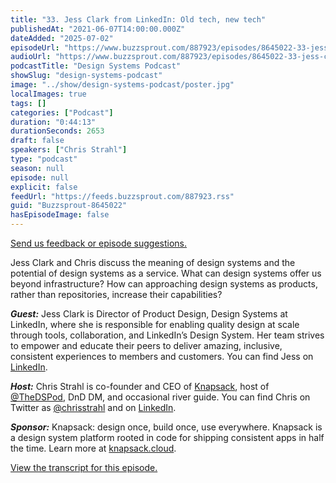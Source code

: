 ```yaml
---
title: "33. Jess Clark from LinkedIn: Old tech, new tech"
publishedAt: "2021-06-07T14:00:00.000Z"
dateAdded: "2025-07-02"
episodeUrl: "https://www.buzzsprout.com/887923/episodes/8645022-33-jess-clark-from-linkedin-old-tech-new-tech.mp3"
audioUrl: "https://www.buzzsprout.com/887923/episodes/8645022-33-jess-clark-from-linkedin-old-tech-new-tech.mp3"
podcastTitle: "Design Systems Podcast"
showSlug: "design-systems-podcast"
image: "../show/design-systems-podcast/poster.jpg"
localImages: true
tags: []
categories: ["Podcast"]
duration: "0:44:13"
durationSeconds: 2653
draft: false
speakers: ["Chris Strahl"]
type: "podcast"
season: null
episode: null
explicit: false
feedUrl: "https://feeds.buzzsprout.com/887923.rss"
guid: "Buzzsprout-8645022"
hasEpisodeImage: false
---
```

[Send us feedback or episode suggestions.](https://www.buzzsprout.com/twilio/text_messages/887923/open_sms)

Jess Clark and Chris discuss the meaning of design systems and the potential of design systems as a service. What can design systems offer us beyond infrastructure? How can approaching design systems as products, rather than repositories, increase their capabilities?

**_Guest:_** Jess Clark is Director of Product Design, Design Systems at LinkedIn, where she is responsible for enabling quality design at scale through tools, collaboration, and LinkedIn’s Design System. Her team strives to empower and educate their peers to deliver amazing, inclusive, consistent experiences to members and customers. You can find Jess on [LinkedIn](https://www.linkedin.com/in/hellojessclark/).

**_Host:_** Chris Strahl is co-founder and CEO of [Knapsack](https://www.knapsack.cloud/), host of [@TheDSPod](https://twitter.com/thedspod), DnD DM, and occasional river guide. You can find Chris on Twitter as [@chrisstrahl](https://twitter.com/chrisstrahl) and on [LinkedIn](https://www.linkedin.com/in/chrisstrahl/).

**_Sponsor:_** Knapsack: design once, build once, use everywhere. Knapsack is a design system platform rooted in code for shipping consistent apps in half the time. Learn more at [knapsack.cloud](https://www.knapsack.cloud).

[View the transcript for this episode.](http://www.knapsack.cloud/blog/dsp-33-jess-clark-from-linkedin)
